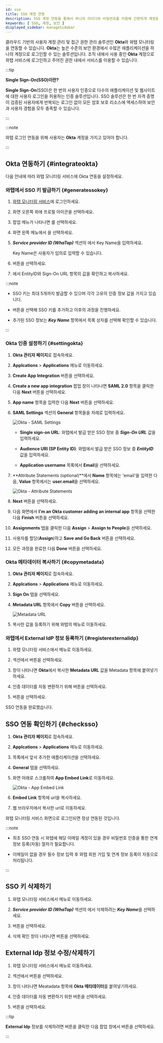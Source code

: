 ```yaml
---
id: sso
title: SSO 계정 연동
description: SSO 계정 연동을 통해서 하나의 아이디와 비밀번호를 이용해 간편하게 계정을 관리하세요.
keywords: [ SSO, 계정, 보안 ]
displayed_sidebar: manageSidebar
---
```


클라우드 기반의 사용자 계정 관리 및 접근 권한 관리 솔루션인 **Okta**와 와탭 모니터링을 연동할 수 있습니다. **Okta**는 높은 수준의 보안 환경에서 수많은 애플리케이션을 하나의 계정으로 로그인할 수 있는 솔루션입니다. 조직 내에서 사용 중인 **Okta** 계정으로 와탭 서비스에 로그인하고 주어진 권한 내에서 서비스를 이용할 수 있습니다.

:::tip

**Single Sign-On(SSO)이란?**

**Single Sign-On**(SSO)은 한 번의 사용자 인증으로 다수의 애플리케이션 및 웹사이트에 대한 사용자 로그인을 허용하는 인증 솔루션입니다. SSO 솔루션은 한 번 자격 증명이 검증된 사용자에게 반복되는 로그인 없이 모든 암호 보호 리소스에 액세스하여 보안과 사용자 경험을 모두 충족할 수 있습니다.

:::

:::note

와탭 로그인 연동을 위해 사용자는 **Okta** 계정을 가지고 있어야 합니다.

:::

## Okta 연동하기 {#integrateokta}

다음 안내에 따라 와탭 모니터링 서비스에 Okta 연동을 설정하세요.

### 와탭에서 SSO 키 발급하기 {#generatessokey}

1. [와탭 모니터링 서비스](https://service.whatap.io)에 로그인하세요.

1. 화면 오른쪽 위에 프로필 아이콘을 선택하세요.

1. 팝업 메뉴가 나타나면 <Cmdname sid="MNU07360" className="uitext" />를 선택하세요.

1. 화면 왼쪽 메뉴에서 <Cmdname sid="ssoIntegrations" className="uitext" />을 선택하세요.

1. ***Service provider ID (WhaTap)*** 섹션의 <Cmdname sid="BTN07473" className="uitext" />에서 Key Name을 입력하세요.

    Key Name은 사용자가 임의로 입력할 수 있습니다.

    <ImgLang img='sso-service-key.png' desc='Service provider ID' />

1. <Cmdname sid="BTN07473" className="uitext" /> 버튼을 선택하세요.

1. <Cmdname sid="TTL07478" className="uitext" />에서 <span class="uitext">EntityID</span>와 <span class="uitext">Sign-On URL</span> 항목의 값을 확인하고 복사하세요.

    <ImgLang img='sso-check-sso-info.png' desc='sso-info' />


:::note

* SSO 키는 최대 5개까지 발급할 수 있으며 각각 고유의 인증 정보 값을 가지고 있습니다. 

* <Cmdname sid="BTN07476" className="uitext" /> 버튼을 선택해 SSO 키를 추가하고 이후의 과정을 진행하세요. 

* 추가된 SSO 정보는 ***Key Name*** 항목에서 목록 상자를 선택해 확인할 수 있습니다.

:::

### Okta 인증 설정하기 {#settingokta}

1. **Okta 관리자 페이지**로 접속하세요.

1. **Applcations** &gt; **Applications** 메뉴로 이동하세요.

1. **Create App Integration** 버튼을 선택하세요.

1. **Create a new app integration** 팝업 창이 나타나면 **SAML 2.0** 항목을 클릭한 다음 **Next** 버튼을 선택하세요.

1. **App name** 항목을 입력한 다음 **Next** 버튼을 선택하세요.

1. **SAML Settings** 섹션의 **General** 항목들을 차례로 입력하세요.

    ![Okta - SAML Settings](/img/okta-samil-settings-general.png)

    * **Single sign-on URL**: 와탭에서 발급 받은 SSO 정보 중 ***Sign-On URL*** 값을 입력하세요.

    * **Audience URI (SP Entity ID)**: 와탭에서 발급 받은 SSO 정보 중 ***EntityID*** 값을 입력하세요.

    * **Application username** 목록에서 **Email**을 선택하세요.

1. **Attribute Statements (optional)**에서 **Name** 항목에는 'email'을 입력한 다음, **Value** 항목에서는 **user.email**을 선택하세요.

    ![Okta - Attribute Statements](/img/okta-attribute-statements.png)

1. **Next** 버튼을 선택하세요.

1. 다음 화면에서 **I'm an Okta customer adding an internal app** 항목을 선택한 다음 **Finish** 버튼을 선택하세요.

1. **Assignments** 탭을 클릭한 다음 **Assign** &gt; **Assign to People**을 선택하세요.

1. 사용자를 할당(**Assign**)하고 **Save and Go Back** 버튼을 선택하세요.

1. 모든 과정을 완료한 다음 **Done** 버튼을 선택하세요.


### Okta 메타데이터 복사하기 {#copymetadata}

1. **Okta 관리자 페이지**로 접속하세요.

1. **Applcations** &gt; **Applications** 메뉴로 이동하세요.

1. **Sign On** 탭을 선택하세요.

1. **Metadata URL** 항목에서 **Copy** 버튼을 선택하세요.

    ![Metadata URL](/img/okta-sign-on.png)

1. 복사한 값을 등록하기 위해 와탭의 <Cmdname sid="ssoIntegrations" className="uitext" /> 메뉴로 이동하세요.


### 와탭에서 External IdP 정보 등록하기 {#registerexternalidp}

1. 와탭 모니터링 서비스에서 <Cmdname sid="ssoIntegrations" className="uitext" /> 메뉴로 이동하세요.

1. <Cmdname sid="TTL07484" className="uitext" /> 섹션에서 <Cmdname sid="BTN07491" className="uitext" /> 버튼을 선택하세요.

    <ImgLang img='sso-externalidp-button.png' desc='External IdP' />

1. <Cmdname sid="BTN07491" className="uitext" /> 창이 나타나면 <b>Okta</b>에서 복사한 <b>Metadata URL</b> 값을 <span class="uitext">Metadata</span> 항목에 붙여넣기하세요.

1. 인증 데이터를 자동 변환하기 위해 <Cmdname sid="BTN07494" className="uitext" /> 버튼을 선택하세요.

1. <Cmdname sid="save" className="uitext" /> 버튼을 선택하세요.

SSO 연동을 완료했습니다.


## SSO 연동 확인하기 {#checksso}

1. **Okta 관리자 페이지**로 접속하세요.

1. **Applcations** &gt; **Applications** 메뉴로 이동하세요.

1. 목록에서 앞서 추가한 애플리케이션을 선택하세요.

1. **General** 탭을 선택하세요.

1. 화면 아래로 스크롤하여 **App Embed Link**로 이동하세요.

    ![Okta - App Embed Link](/img/okta-app-embed-link.png)

1. **Embed Link** 항목에 url을 복사하세요.

1. 웹 브라우저에서 복사한 url로 이동하세요.

와탭 모니터링 서비스 화면으로 로그인되면 정상 연동된 것입니다.

:::note

* 최초 SSO 연동 시 와탭에 해당 이메일 계정이 있을 경우 비밀번호 인증을 통한 연계 정보 등록(자동) 절차가 필요합니다.

* 이메일이 없을 경우 필수 정보 입력 후 와탭 회원 가입 및 연계 정보 등록이 자동으로 처리됩니다.

:::


## SSO 키 삭제하기

1. 와탭 모니터링 서비스에서 <Cmdname sid="ssoIntegrations" className="uitext" /> 메뉴로 이동하세요.

1. ***Service provider ID (WhaTap)*** 섹션의 <Cmdname sid="TTL07478" className="uitext" />에서 삭제하려는 ***Key Name***을 선택하세요.

    <ImgLang img='sso-delete-sso-key.png' desc='Delete SSO Key' />

1. <Cmdname sid="BTN07481" className="uitext" /> 버튼을 선택하세요.

1. 삭제 확인 창이 나타나면 <Cmdname sid="BTN07481" className="uitext" /> 버튼을 선택하세요.


## External Idp 정보 수정/삭제하기

1. 와탭 모니터링 서비스에서 <Cmdname sid="ssoIntegrations" className="uitext" /> 메뉴로 이동하세요.

1. <Cmdname sid="TTL07484" className="uitext" /> 섹션에서 <Cmdname sid="BTN07490" className="uitext" /> 버튼을 선택하세요.

1. <Cmdname sid="BTN07490" className="uitext" /> 창이 나타나면 <span class="uitext">Meatadata</span> 항목에 <b>Okta 메타데이터</b>를 붙여넣기하세요.

1. 인증 데이터를 자동 변환하기 위한 <Cmdname sid="BTN07494" className="uitext" /> 버튼을 선택하세요.

1. <Cmdname sid="save" className="uitext" /> 버튼을 선택하세요.

:::tip

**External Idp** 정보를 삭제하려면 <Cmdname sid="BTN07490" className="uitext" /> 버튼을 클릭한 다음 팝업 창에서 <Cmdname sid="delete" className="uitext" /> 버튼을 선택하세요.

:::